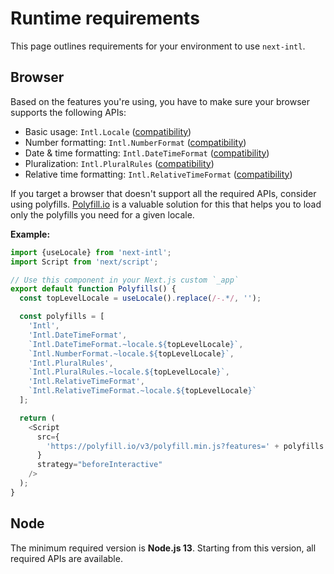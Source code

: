 # Runtime requirements

This page outlines requirements for your environment to use `next-intl`.

## Browser

Based on the features you're using, you have to make sure your browser supports the following APIs:

- Basic usage: `Intl.Locale` ([compatibility](https://developer.mozilla.org/en-US/docs/Web/JavaScript/Reference/Global_Objects/Intl/Locale/Locale#browser_compatibility))
- Number formatting: `Intl.NumberFormat` ([compatibility](https://developer.mozilla.org/en-US/docs/Web/JavaScript/Reference/Global_Objects/Intl/NumberFormat/NumberFormat#browser_compatibility))
- Date & time formatting: `Intl.DateTimeFormat` ([compatibility](https://developer.mozilla.org/en-US/docs/Web/JavaScript/Reference/Global_Objects/Intl/DateTimeFormat/DateTimeFormat#browser_compatibility))
- Pluralization: `Intl.PluralRules` ([compatibility](https://developer.mozilla.org/en-US/docs/Web/JavaScript/Reference/Global_Objects/Intl/PluralRules/PluralRules#browser_compatibility))
- Relative time formatting: `Intl.RelativeTimeFormat` ([compatibility](https://developer.mozilla.org/en-US/docs/Web/JavaScript/Reference/Global_Objects/Intl/RelativeTimeFormat/RelativeTimeFormat#browser_compatibility))

If you target a browser that doesn't support all the required APIs, consider using polyfills. [Polyfill.io](https://polyfill.io/v3/) is a valuable solution for this that helps you to load only the polyfills you need for a given locale.

**Example:**

```js
import {useLocale} from 'next-intl';
import Script from 'next/script';

// Use this component in your Next.js custom `_app`
export default function Polyfills() {
  const topLevelLocale = useLocale().replace(/-.*/, '');

  const polyfills = [
    'Intl',
    'Intl.DateTimeFormat',
    `Intl.DateTimeFormat.~locale.${topLevelLocale}`,
    `Intl.NumberFormat.~locale.${topLevelLocale}`,
    'Intl.PluralRules',
    `Intl.PluralRules.~locale.${topLevelLocale}`,
    'Intl.RelativeTimeFormat',
    `Intl.RelativeTimeFormat.~locale.${topLevelLocale}`
  ];

  return (
    <Script
      src={
        'https://polyfill.io/v3/polyfill.min.js?features=' + polyfills.join(',')
      }
      strategy="beforeInteractive"
    />
  );
}
```

## Node

The minimum required version is **Node.js 13**. Starting from this version, all required APIs are available.
